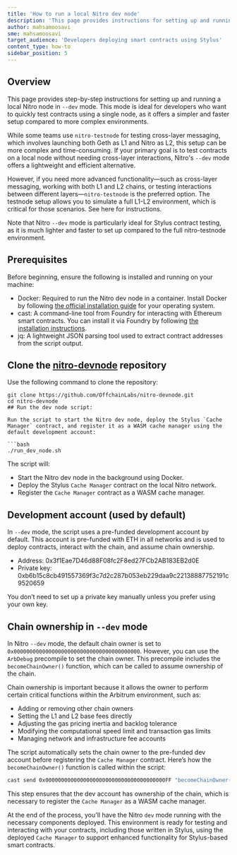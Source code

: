 ```yaml
---
title: 'How to run a local Nitro dev node'
description: 'This page provides instructions for setting up and running a local Nitro dev node for contract testing and development.'
author: mahsamoosavi
sme: mahsamoosavi
target_audience: 'Developers deploying smart contracts using Stylus'
content_type: how-to
sidebar_position: 5
---
```



<PublicPreviewBannerPartial />

## Overview

This page provides step-by-step instructions for setting up and running a local Nitro node in `--dev` mode. This mode is ideal for developers who want to quickly test contracts using a single node, as it offers a simpler and faster setup compared to more complex environments.

While some teams use `nitro-testnode` for testing cross-layer messaging, which involves launching both Geth as L1 and Nitro as L2, this setup can be more complex and time-consuming. If your primary goal is to test contracts on a local node without needing cross-layer interactions, Nitro's `--dev` mode offers a lightweight and efficient alternative.

However, if you need more advanced functionality—such as cross-layer messaging, working with both L1 and L2 chains, or testing interactions between different layers—`nitro-testnode` is the preferred option. The testnode setup allows you to simulate a full L1-L2 environment, which is critical for those scenarios. See here for instructions.

Note that Nitro `--dev` mode is particularly ideal for Stylus contract testing, as it is much lighter and faster to set up compared to the full nitro-testnode environment.

## Prerequisites

Before beginning, ensure the following is installed and running on your machine:

- Docker: Required to run the Nitro dev node in a container. Install Docker by following [the official installation guide](https://docs.docker.com/get-started/get-docker/) for your operating system.
- cast: A command-line tool from Foundry for interacting with Ethereum smart contracts. You can install it via Foundry by following [the installation instructions](https://book.getfoundry.sh/getting-started/installation).
- jq: A lightweight JSON parsing tool used to extract contract addresses from the script output.

## Clone the [nitro-devnode](https://github.com/OffchainLabs/nitro-devnode) repository

Use the following command to clone the repository:

```shell
git clone https://github.com/OffchainLabs/nitro-devnode.git
cd nitro-devnode
## Run the dev node script:

Run the script to start the Nitro dev node, deploy the Stylus `Cache Manager` contract, and register it as a WASM cache manager using the default development account:

```bash
./run_dev_node.sh
```

The script will:

- Start the Nitro dev node in the background using Docker.
- Deploy the Stylus `Cache Manager` contract on the local Nitro network.
- Register the `Cache Manager` contract as a WASM cache manager.

## Development account (used by default)

In `--dev` mode, the script uses a pre-funded development account by default. This account is pre-funded with ETH in all networks and is used to deploy contracts, interact with the chain, and assume chain ownership.

- Address: 0x3f1Eae7D46d88F08fc2F8ed27FCb2AB183EB2d0E
- Private key: 0xb6b15c8cb491557369f3c7d2c287b053eb229daa9c22138887752191c9520659

You don’t need to set up a private key manually unless you prefer using your own key.

## Chain ownership in `--dev` mode

In Nitro `--dev` mode, the default chain owner is set to `0x0000000000000000000000000000000000000000`. However, you can use the `ArbDebug` precompile to set the chain owner. This precompile includes the `becomeChainOwner()` function, which can be called to assume ownership of the chain.

Chain ownership is important because it allows the owner to perform certain critical functions within the Arbitrum environment, such as:

- Adding or removing other chain owners
- Setting the L1 and L2 base fees directly
- Adjusting the gas pricing inertia and backlog tolerance
- Modifying the computational speed limit and transaction gas limits
- Managing network and infrastructure fee accounts

The script automatically sets the chain owner to the pre-funded dev account before registering the `Cache Manager` contract. Here’s how the `becomeChainOwner()` function is called within the script:

```bash
cast send 0x00000000000000000000000000000000000000FF "becomeChainOwner()" --private-key 0xb6b15c8cb491557369f3c7d2c287b053eb229daa9c22138887752191c9520659 --rpc-url http://127.0.0.1:8547
```

This step ensures that the dev account has ownership of the chain, which is necessary to register the `Cache Manager` as a WASM cache manager.

At the end of the process, you'll have the Nitro `dev` mode running with the necessary components deployed. This environment is ready for testing and interacting with your contracts, including those written in Stylus, using the deployed `Cache Manager` to support enhanced functionality for Stylus-based smart contracts.
